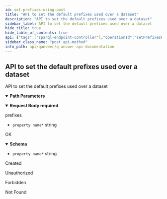 ```yaml
---
id: set-prefixes-using-post
title: "API to set the default prefixes used over a dataset"
description: "API to set the default prefixes used over a dataset"
sidebar_label: API to set the default prefixes used over a dataset
hide_title: true
hide_table_of_contents: true
api: {"tags":["sparql-endpoint-controller"],"operationId":"setPrefixesUsingPOST","parameters":[{"name":"dataset","in":"path","description":"dataset","required":true,"schema":{"type":"string"}},{"name":"user","in":"path","description":"user","required":true,"schema":{"type":"string"}}],"requestBody":{"content":{"application/json":{"schema":{"type":"object","additionalProperties":{"type":"string"}}}},"description":"prefixes","required":true},"responses":{"200":{"description":"OK","content":{"*/*":{"schema":{"type":"object","additionalProperties":{"type":"string"}}}}},"201":{"description":"Created"},"401":{"description":"Unauthorized"},"403":{"description":"Forbidden"},"404":{"description":"Not Found"}},"security":[{"JWT":[]}],"deprecated":false,"description":"API to set the default prefixes used over a dataset","method":"post","path":"/api/endpoint/{user}/{dataset}/set_prefixes","servers":[{"url":"//qanswer-core1.univ-st-etienne.fr"}],"securitySchemes":{"JWT":{"type":"apiKey","name":"Authorization","in":"header"}},"jsonRequestBodyExample":{},"info":{"description":"APIs provided by QAnswer","version":"1.0","title":"QAnswer: Api Documentation","contact":{"name":"QAnswer","url":"www.the-qa-company.com","email":"info@qanswer.eu"}},"postman":{"name":"API to set the default prefixes used over a dataset","description":{"type":"text/plain"},"url":{"path":["api","endpoint",":user",":dataset","set_prefixes"],"host":["{{baseUrl}}"],"query":[],"variable":[{"disabled":false,"description":{"content":"(Required) dataset","type":"text/plain"},"type":"any","value":"","key":"dataset"},{"disabled":false,"description":{"content":"(Required) user","type":"text/plain"},"type":"any","value":"","key":"user"}]},"header":[{"key":"Content-Type","value":"application/json"},{"key":"Accept","value":"*/*"}],"method":"POST","body":{"mode":"raw","raw":"\"\"","options":{"raw":{"language":"json"}}},"auth":{"type":"apikey","apikey":[{"type":"any","value":"Authorization","key":"key"},{"type":"any","value":"<API Key>","key":"value"},{"type":"any","value":"header","key":"in"}]}}}
sidebar_class_name: "post api-method"
info_path: api/qanswer/q-answer-api-documentation
---
```



## API to set the default prefixes used over a dataset



API to set the default prefixes used over a dataset

<details style={{"marginBottom":"1rem"}} data-collapsed={false} open={true}><summary style={{}}><strong>Path Parameters</strong></summary><div><ul><ParamsItem className={"paramsItem"} param={{"name":"dataset","in":"path","description":"dataset","required":true,"schema":{"type":"string"}}}></ParamsItem><ParamsItem className={"paramsItem"} param={{"name":"user","in":"path","description":"user","required":true,"schema":{"type":"string"}}}></ParamsItem></ul></div></details><MimeTabs><TabItem label={"application/json"} value={"application/json-schema"}><details style={{}} data-collapsed={false} open={true}><summary style={{"textAlign":"left"}}><strong>Request Body</strong><strong style={{"fontSize":"var(--ifm-code-font-size)","color":"var(--openapi-required)"}}> required</strong></summary><div style={{"textAlign":"left","marginLeft":"1rem"}}><div style={{"marginTop":"1rem","marginBottom":"1rem"}}>

prefixes

</div></div><ul style={{"marginLeft":"1rem"}}><li><div><code>property name*</code><span style={{"opacity":"0.6"}}> string</span></div></li></ul></details></TabItem></MimeTabs><div><ApiTabs><TabItem label={"200"} value={"200"}><div>

OK

</div><div><MimeTabs groupId={"mime-type"}><TabItem label={"*/*"} value={"*/*"}><SchemaTabs groupId={"schema-tabs"}><TabItem label={"Schema"} value={"Schema"}><details style={{}} data-collapsed={false} open={true}><summary style={{"textAlign":"left"}}><strong>Schema</strong></summary><div style={{"textAlign":"left","marginLeft":"1rem"}}></div><ul style={{"marginLeft":"1rem"}}><li><div><code>property name*</code><span style={{"opacity":"0.6"}}> string</span></div></li></ul></details></TabItem><TabItem label={"Example (from schema)"} value={"Example (from schema)"}><ResponseSamples responseExample={"{}"} language={"json"}></ResponseSamples></TabItem></SchemaTabs></TabItem></MimeTabs></div></TabItem><TabItem label={"201"} value={"201"}><div>

Created

</div><div></div></TabItem><TabItem label={"401"} value={"401"}><div>

Unauthorized

</div><div></div></TabItem><TabItem label={"403"} value={"403"}><div>

Forbidden

</div><div></div></TabItem><TabItem label={"404"} value={"404"}><div>

Not Found

</div><div></div></TabItem></ApiTabs></div>
      